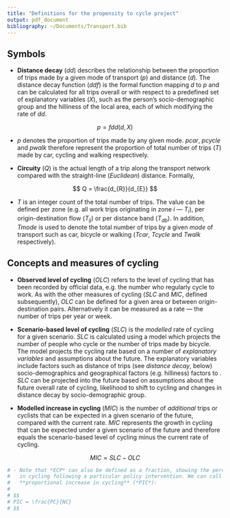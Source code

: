 ```yaml
---
title: "Definitions for the propensity to cycle project"
output: pdf_document
bibliography: ~/Documents/Transport.bib
---
```


## Symbols

- **Distance decay** (*dd*) describes the relationship between the 
  proportion of trips made by a given mode of transport ($p$)
  and distance ($d$).
  The distance decay function (*ddf*) is the formal function
  mapping $d$ to $p$ and can be calculated for all trips overall or with
  respect to a predefined set of explanatory variables (*X*),
  such as the person's socio-demographic group and the hilliness of the local area,
  each of which modifying the rate of *dd*.
  
$$
p = fdd(d, X)
$$

- $p$ denotes the proportion of trips made by any given mode. $pcar$, $pcycle$
and $pwalk$ therefore represent the proportion of total number of trips ($T$) made
by car, cycling and walking respectively.

- **Circuity** (*Q*) is the actual length of a trip along the transport network compared
    with the straight-line (*Euclidean*) distance. Formally,
    
$$
Q = \frac{d_{R}}{d_{E}}
$$

- $T$ is an integer count of the total number of trips. The value can be defined
per zone (e.g. all work trips originating in zone $i$ --- $T_i$), per
origin-destination flow ($T_{ij}$) or per distance band ($T_{db}$). In addition,
$Tmode$ is used to denote the total number of trips by a given *mode* of
transport such as car, bicycle or walking ($Tcar$, $Tcycle$ and $Twalk$ respectively).

 

## Concepts and measures of cycling

- **Observed level of cycling** (*OLC*) refers to the level of cycling that has
  been recorded by official data,
  e.g. the number who regularly cycle to work.
  As with the other measures of cycling (*SLC* and *MIC*, defined subsequently),
  *OLC* can be defined for a given area or between
  origin-destination pairs.
  Alternatively it can be measured as a rate ---
  the number of trips per year
  or week.
  
- **Scenario-based level of cycling** (*SLC*)
  is the *modelled* rate of cycling for a given scenario. 
  *SLC* is calculated using a model which projects the number of people who cycle
  or the number of trips
  made by bicycle. The model projects the cycling rate
  based on a number of *explanatory variables* and assumptions about the future.
  The explanatory variables include factors such as
  distance of trips (see *distance decay*, below)
  socio-demographics
  and geographical factors (e.g. hilliness)
  factors to . *SLC* can be projected
  into the future based on assumptions about the future
  overall rate of cycling, likelihood
  to shift to cycling and changes in distance decay by socio-demographic group.
  
- **Modelled increase in cycling** (*MIC*) is the number of *additional* trips or
  cyclists
  that can be expected in a given scenario of the future, compared with the
  current rate. $MIC$ represents the growth in cycling that can be expected
  under a given scenario of the future and therefore equals the scenario-based
  level of cycling minus the current rate of cycling. 
  
$$
MIC = SLC - OLC
$$

```r
# - Note that *ECP* can also be defined as a fraction, showing the percentage increase
#   in cycling following a particular policy intervention. We can call this 
#   **proportional increase in cycling** (*PIC*):
#   
# $$
# PIC = \frac{PC}{NC}
# $$
```

